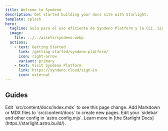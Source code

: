 ```yaml
---
title: Welcome to Syndeno
description: Get started building your docs site with Starlight.
template: splash
hero:
  tagline: Guía para el uso eficiente de Syndeno Platform y la CLI. Siga los pasos a continuación para comenzar 🚀
  image:
    file: ../../assets/syndeno.webp
  actions:
    - text: Getting Started
      link: /getting-started/syndeno-platform/
      icon: right-arrow
      variant: primary
    - text: Visit Syndeno Platform
      link: https://syndeno.cloud/sign-in
      icon: external
---
```



## Guides

<CardGrid stagger>
	<Card title="Update content" icon="pencil">
		Edit `src/content/docs/index.mdx` to see this page change.
	</Card>
	<Card title="Add new content" icon="add-document">
		Add Markdown or MDX files to `src/content/docs` to create new pages.
	</Card>
	<Card title="Configure your site" icon="setting">
		Edit your `sidebar` and other config in `astro.config.mjs`.
	</Card>
	<Card title="Read the docs" icon="open-book">
		Learn more in [the Starlight Docs](https://starlight.astro.build/).
	</Card>
</CardGrid>
